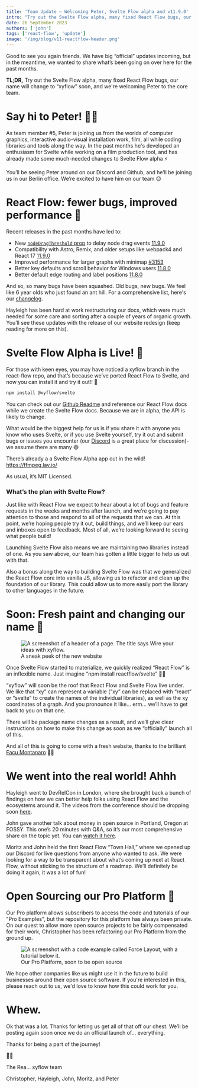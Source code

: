 ```yaml
---
title: 'Team Update – Welcoming Peter, Svelte Flow alpha and v11.9.0'
intro: "Try out the Svelte Flow alpha, many fixed React Flow bugs, our name will change to “xyflow” soon, and we're welcoming Peter to the core team."
date: 26 September 2023
authors: ['john']
tags: ['react-flow', 'update']
image: '/img/blog/v11-reactflow-header.png'
---
```



<BlogPostLayout>
Good to see you again friends. We have big “official” updates incoming, but in the meantime, we wanted to share what’s been going on over here for the past months.

**TL;DR,** Try out the Svelte Flow alpha, many fixed React Flow bugs, our name will change to “xyflow” soon, and we're welcoming Peter to the core team.

# Say hi to Peter! 👋🏻

As team member #5, Peter is joining us from the worlds of computer graphics, interactive audio-visual installation work, film, all while coding libraries and tools along the way. In the past months he's developed an enthusiasm for Svelte while working on a film production tool, and has already made some much-needed changes to Svelte Flow alpha ⚡️

You’ll be seeing Peter around on our Discord and Github, and he’ll be joining us in our Berlin office. We’re excited to have him on our team 😊

# React Flow: fewer bugs, improved performance 🧼

Recent releases in the past months have led to:

- New [`nodeDragThreshold` prop](https://reactflow.dev/api-reference/react-flow/#nodedragthreshold) to delay node drag events [11.9.0](https://github.com/xyflow/xyflow/blob/main/packages/reactflow/CHANGELOG.md)
- Compatibility with Astro, Remix, and older setups like webpack4 and React 17 [11.9.0](https://github.com/xyflow/xyflow/blob/main/packages/reactflow/CHANGELOG.md)
- Improved performance for larger graphs with minimap [#3153](https://github.com/xyflow/xyflow/pull/3153)
- Better key defaults and scroll behavior for Windows users [11.8.0](https://github.com/xyflow/xyflow/blob/main/packages/reactflow/CHANGELOG.md#1180)
- Better default edge routing and label positions [11.8.0](https://github.com/xyflow/xyflow/blob/main/packages/reactflow/CHANGELOG.md)

And so, so many bugs have been squashed. Old bugs, new bugs. We feel like 6 year olds who just found an ant hill. For a comprehensive list, here's our [changelog](https://github.com/xyflow/xyflow/blob/main/packages/reactflow/CHANGELOG.md).

Hayleigh has been hard at work restructuring our docs, which were much needed for some care and sorting after a couple of years of organic growth. You’ll see these updates with the release of our website redesign (keep reading for more on this).

# Svelte Flow Alpha is Live! 🎉

For those with keen eyes, you may have noticed a xyflow branch in the react-flow repo, and that’s because we’ve ported React Flow to Svelte, and now you can install it and try it out!! 🚀

```bash npm2yarn
npm install @xyflow/svelte
```

You can check out our [Github Readme](https://github.com/xyflow/xyflow/tree/xyflow/packages/svelte#svelte-flow-alpha) and reference our React Flow docs while we create the Svelte Flow docs. Because we are in alpha, the API is likely to change.

What would be the biggest help for us is if you share it with anyone you know who uses Svelte, or if you use Svelte yourself, try it out and submit bugs or issues you encounter (our [Discord](https://discord.gg/TmAJQbwWDM) is a great place for discussion)- we assume there are many 😄

There’s already a a Svelte Flow Alpha app out in the wild! https://ffmpeg.lav.io/

As usual, it’s MIT Licensed.

### What’s the plan with Svelte Flow?

Just like with React Flow we expect to hear about a lot of bugs and feature requests in the weeks and months after launch, and we’re going to pay attention to those and respond to all of the requests that we can. At this point, we’re hoping people try it out, build things, and we’ll keep our ears and inboxes open to feedback. Most of all, we’re looking forward to seeing what people build!

Launching Svelte Flow also means we are maintaining two libraries instead of one. As you saw above, our team has gotten a little bigger to help us out with that.

Also a bonus along the way to building Svelte Flow was that we generalized the React Flow core into vanilla JS, allowing us to refactor and clean up the foundation of our library. This could allow us to more easily port the library to other languages in the future.

# Soon: Fresh paint and changing our name 🎨

<figure>
  <img
    src="/img/blog/2023-svelte-alpha-xyflow/xyflow-banner.png"
    alt="A screenshot of a header of a page. The title says Wire your ideas with xyflow."
  />
  <figcaption>A sneak peek of the new website</figcaption>
</figure>

Once Svelte Flow started to materialize, we quickly realized “React Flow” is an inflexible name. Just imagine “npm install reactflow/svelte” 😬😬

“xyflow” will soon be the roof that React Flow and Svelte Flow live under. We like that “xy” can represent a variable (”xy” can be replaced with “react” or “svelte” to create the names of the individual libraries), as well as the xy coordinates of a graph. And you pronounce it like… erm… we’ll have to get back to you on that one.

There will be package name changes as a result, and we’ll give clear instructions on how to make this change as soon as we “officially” launch all of this.

And all of this is going to come with a fresh website, thanks to the brilliant [Facu Montanaro](https://facumontanaro.com/) 👏🏻

# We went into the real world! Ahhh

Hayleigh went to DevRelCon in London, where she brought back a bunch of findings on how we can better help folks using React Flow and the ecosystems around it. The videos from the conference should be dropping soon [here](https://developerrelations.com/event/devrelcon-london-2023).

John gave another talk about money in open source in Portland, Oregon at FOSSY. This one’s 20 minutes with Q&A, so it’s our most comprehensive share on the topic yet. You can [watch it here](https://archive.org/details/fossy2023_Dear_Open_Source_lets_do_a_bet).

Moritz and John held the first React Flow “Town Hall,” where we opened up our Discord for live questions from anyone who wanted to ask. We were looking for a way to be transparent about what’s coming up next at React Flow, without sticking to the structure of a roadmap. We’ll definitely be doing it again, it was a lot of fun!

# Open Sourcing our Pro Platform 🎁

Our Pro platform allows subscribers to access the code and tutorials of our "Pro Examples", but the repository for this platform has always been private. On our quest to allow more open source projects to be fairly compensated for their work, Christopher has been refactoring our Pro Platform from the ground up.

<figure>
  <img
    src="/img/blog/2023-svelte-alpha-xyflow/dashboard.jpeg"
    alt="A screenshot with a code example called Force Layout, with a tutorial below it."
  />
  <figcaption>Our Pro Platform, soon to be open source</figcaption>
</figure>

We hope other companies like us might use it in the future to build businesses around their open source software. If you're interested in this, please reach out to us, we'd love to know how this could work for you.

# Whew.

Ok that was a lot. Thanks for letting us get all of that off our chest. We’ll be posting again soon once we do an official launch of... everything.

Thanks for being a part of the journey!

✌🏻

The Rea… xyflow team

Christopher, Hayleigh, John, Moritz, and Peter

</BlogPostLayout>
